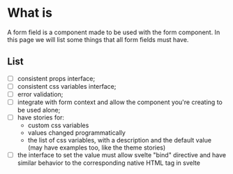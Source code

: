 
<Meta title="Internal Documentation/Introduction/Checklists/Form Fields components" />

# What is

A form field is a component made to be used with the form component. In this page we will list some things that all form fields must have.

## List

- [ ] consistent props interface;
- [ ] consistent css variables interface;
- [ ] error validation;
- [ ] integrate with form context and allow the component you're creating to be used alone;
- [ ] have stories for:
  - custom css variables
  - values changed programmatically
  - the list of css variables, with a description and the default value (may have examples too, like the theme stories)
- [ ] the interface to set the value must allow svelte "bind" directive and have similar behavior to the corresponding native HTML tag in svelte
